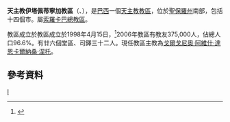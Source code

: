 {{Infobox Roman Catholic diocese
|name=伊塔佩蒂寧加
|jurisdiction=教區
|latin = Dioecesis Itapetiningensis
|image = 
|caption =
|location = [[巴西|巴西]]
|territory = [[聖保羅州|聖保羅州]]南部
|population =375,000

|rite = [[罗马礼|罗马礼]]
|patron =
|province = 索羅卡巴

|established = 1998年
|cathedral = 聖母喜樂主教座堂
|co-cathedral =
|leadership = 主教
|website =[http://diocesedeitapetininga.com.br/ 官方網頁]
|patriarch=
|metropolitan =
|ordinary =戈爾戈尼奧·阿維什·達恩卡爾納桑·涅托
|coadjutor archbishop =
|coadjutor bishop =
|auxiliary =
|emeritus =
}}
'''天主教伊塔佩蒂寧加教區'''（{{lang-la|Dioecesis Itapetiningensis}}、{{lang-pt|Diocese de Itapetininga}}），是[[巴西|巴西]]一個[[天主教|天主教]][[教區|教區]]，位於[[聖保羅州|聖保羅州]]南部，包括十四個市。屬[[天主教索羅卡巴總教區|索羅卡巴總教區]]。

教區成立於教區成立於1998年4月15日，<ref>{{Cite web |url=http://www.vatican.va/holy_father/john_paul_ii/apost_constitutions/documents/hf_jp-ii_apc_19980415_itapetiningensis_lt.html |title=成立教區的宗座憲令 |access-date=2014-01-21 |archive-date=2014-05-17 |archive-url=https://web.archive.org/web/20140517002401/http://www.vatican.va/holy_father/john_paul_ii/apost_constitutions/documents/hf_jp-ii_apc_19980415_itapetiningensis_lt.html |dead-url=no }}</ref>2006年教區有教友375,000人，佔總人口96.6%。有廿六個堂區、司鐸三十二人。現任教區主教為[[戈爾戈尼奧·阿維什·達恩卡爾納桑·涅托|戈爾戈尼奧·阿維什·達恩卡爾納桑·涅托]]。

==參考資料==
{{reflist}}

[[Category:巴西天主教教區|I]]
